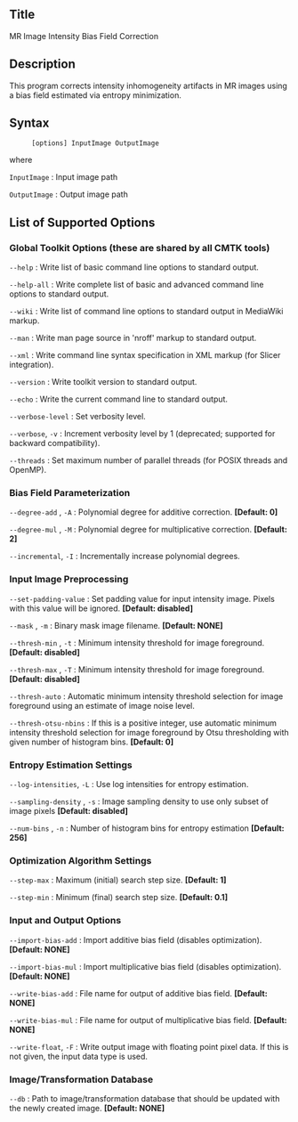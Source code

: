 == Title ==

MR Image Intensity Bias Field Correction

== Description ==

This program corrects intensity inhomogeneity artifacts in MR images using a bias field estimated via entropy minimization.

== Syntax ==

: <tt>[options] InputImage OutputImage </tt>

where

; <tt>InputImage</tt> : Input image path

; <tt>OutputImage</tt> : Output image path

== List of Supported Options ==

=== Global Toolkit Options (these are shared by all CMTK tools) ===

; <tt>--help</tt> : Write list of basic command line options to standard output.

; <tt>--help-all</tt> : Write complete list of basic and advanced command line options to standard output.

; <tt>--wiki</tt> : Write list of command line options to standard output in MediaWiki markup.

; <tt>--man</tt> : Write man page source in 'nroff' markup to standard output.

; <tt>--xml</tt> : Write command line syntax specification in XML markup (for Slicer integration).

; <tt>--version</tt> : Write toolkit version to standard output.

; <tt>--echo</tt> : Write the current command line to standard output.

; <tt>--verbose-level</tt> <tt><signed integer></tt> : Set verbosity level.

; <tt>--verbose</tt>, <tt>-v</tt> : Increment verbosity level by 1 (deprecated; supported for backward compatibility).

; <tt>--threads</tt> <tt><signed integer></tt> : Set maximum number of parallel threads (for POSIX threads and OpenMP).

=== Bias Field Parameterization ===

; <tt>--degree-add</tt> <tt><signed integer></tt>, <tt>-A</tt> <tt><signed integer></tt> : Polynomial degree for additive correction. '''[Default: 0]'''

; <tt>--degree-mul</tt> <tt><signed integer></tt>, <tt>-M</tt> <tt><signed integer></tt> : Polynomial degree for multiplicative correction. '''[Default: 2]'''

; <tt>--incremental</tt>, <tt>-I</tt> : Incrementally increase polynomial degrees.

=== Input Image Preprocessing ===

; <tt>--set-padding-value</tt> <tt><double></tt> : Set padding value for input intensity image. Pixels with this value will be ignored. '''[Default: disabled]'''

; <tt>--mask</tt> <tt><labelmap-path></tt>, <tt>-m</tt> <tt><labelmap-path></tt> : Binary mask image filename. '''[Default: NONE]'''

; <tt>--thresh-min</tt> <tt><float></tt>, <tt>-t</tt> <tt><float></tt> : Minimum intensity threshold for image foreground. '''[Default: disabled]'''

; <tt>--thresh-max</tt> <tt><float></tt>, <tt>-T</tt> <tt><float></tt> : Minimum intensity threshold for image foreground. '''[Default: disabled]'''

; <tt>--thresh-auto</tt> : Automatic minimum intensity threshold selection for image foreground using an estimate of image noise level.

; <tt>--thresh-otsu-nbins</tt> <tt><signed integer></tt> : If this is a positive integer, use automatic minimum intensity threshold selection for image foreground by Otsu thresholding with given number of histogram bins. '''[Default: 0]'''

=== Entropy Estimation Settings ===

; <tt>--log-intensities</tt>, <tt>-L</tt> : Use log intensities for entropy estimation.

; <tt>--sampling-density</tt> <tt><float></tt>, <tt>-s</tt> <tt><float></tt> : Image sampling density to use only subset of image pixels '''[Default: disabled]'''

; <tt>--num-bins</tt> <tt><unsigned integer></tt>, <tt>-n</tt> <tt><unsigned integer></tt> : Number of histogram bins for entropy estimation '''[Default: 256]'''

=== Optimization Algorithm Settings ===

; <tt>--step-max</tt> <tt><double></tt> : Maximum (initial) search step size. '''[Default: 1]'''

; <tt>--step-min</tt> <tt><double></tt> : Minimum (final) search step size. '''[Default: 0.1]'''

=== Input and Output Options ===

; <tt>--import-bias-add</tt> <tt><image-path></tt> : Import additive bias field (disables optimization). '''[Default: NONE]'''

; <tt>--import-bias-mul</tt> <tt><image-path></tt> : Import multiplicative bias field (disables optimization). '''[Default: NONE]'''

; <tt>--write-bias-add</tt> <tt><image-path></tt> : File name for output of additive bias field. '''[Default: NONE]'''

; <tt>--write-bias-mul</tt> <tt><image-path></tt> : File name for output of multiplicative bias field. '''[Default: NONE]'''

; <tt>--write-float</tt>, <tt>-F</tt> : Write output image with floating point pixel data. If this is not given, the input data type is used.

=== Image/Transformation Database ===

; <tt>--db</tt> <tt><string></tt> : Path to image/transformation database that should be updated with the newly created image. '''[Default: NONE]'''


